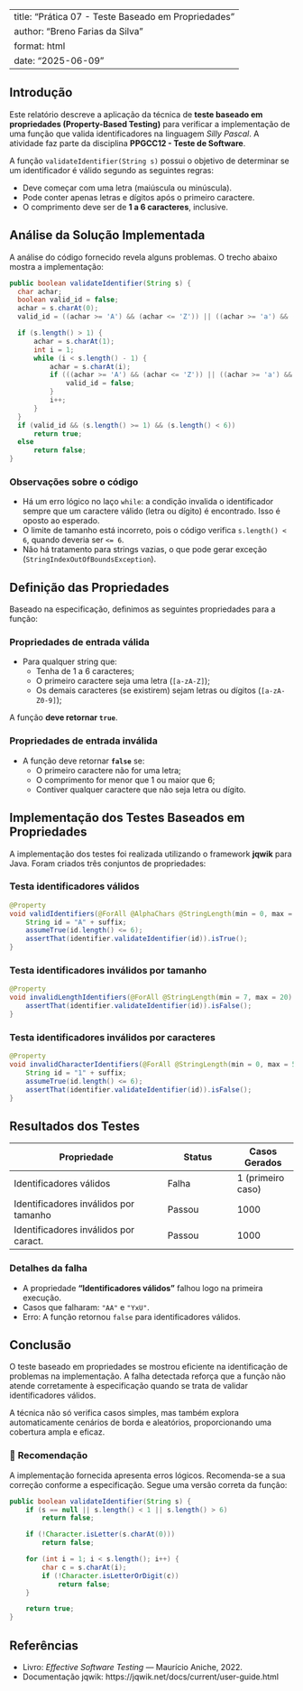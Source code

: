 
---
title: "Prática 07 - Teste Baseado em Propriedades"
author: "Breno Farias da Silva"
format: html
date: "2025-06-09"
---

## Introdução

Este relatório descreve a aplicação da técnica de **teste baseado em propriedades (Property-Based Testing)** para verificar a implementação de uma função que valida identificadores na linguagem *Silly Pascal*. A atividade faz parte da disciplina **PPGCC12 - Teste de Software**.

A função `validateIdentifier(String s)` possui o objetivo de determinar se um identificador é válido segundo as seguintes regras:

- Deve começar com uma letra (maiúscula ou minúscula).
- Pode conter apenas letras e dígitos após o primeiro caractere.
- O comprimento deve ser de **1 a 6 caracteres**, inclusive.

## Análise da Solução Implementada

A análise do código fornecido revela alguns problemas. O trecho abaixo mostra a implementação:

```java
public boolean validateIdentifier(String s) {
  char achar;
  boolean valid_id = false;
  achar = s.charAt(0);
  valid_id = ((achar >= 'A') && (achar <= 'Z')) || ((achar >= 'a') && (achar <= 'z'));

  if (s.length() > 1) {
      achar = s.charAt(1);
      int i = 1;
      while (i < s.length() - 1) {
          achar = s.charAt(i);
          if (((achar >= 'A') && (achar <= 'Z')) || ((achar >= 'a') && (achar <= 'z')) || ((achar >= '0') && (achar <= '9'))) {
              valid_id = false;
          }
          i++;
      }
  }
  if (valid_id && (s.length() >= 1) && (s.length() < 6))
      return true;
  else
      return false;
}
```

### **Observações sobre o código**
- Há um erro lógico no laço `while`: a condição invalida o identificador sempre que um caractere válido (letra ou dígito) é encontrado. Isso é oposto ao esperado.
- O limite de tamanho está incorreto, pois o código verifica `s.length() < 6`, quando deveria ser `<= 6`.
- Não há tratamento para strings vazias, o que pode gerar exceção (`StringIndexOutOfBoundsException`).

## Definição das Propriedades

Baseado na especificação, definimos as seguintes propriedades para a função:

### **Propriedades de entrada válida**
- Para qualquer string que:
  - Tenha de 1 a 6 caracteres;
  - O primeiro caractere seja uma letra (`[a-zA-Z]`);
  - Os demais caracteres (se existirem) sejam letras ou dígitos (`[a-zA-Z0-9]`);
  
A função **deve retornar `true`**.

### **Propriedades de entrada inválida**
- A função deve retornar **`false`** se:
  - O primeiro caractere não for uma letra;
  - O comprimento for menor que 1 ou maior que 6;
  - Contiver qualquer caractere que não seja letra ou dígito.

## Implementação dos Testes Baseados em Propriedades

A implementação dos testes foi realizada utilizando o framework **jqwik** para Java. Foram criados três conjuntos de propriedades:

### **Testa identificadores válidos**

```java
@Property
void validIdentifiers(@ForAll @AlphaChars @StringLength(min = 0, max = 5) String suffix) {
    String id = "A" + suffix;
    assumeTrue(id.length() <= 6);
    assertThat(identifier.validateIdentifier(id)).isTrue();
}
```

### **Testa identificadores inválidos por tamanho**

```java
@Property
void invalidLengthIdentifiers(@ForAll @StringLength(min = 7, max = 20) String id) {
    assertThat(identifier.validateIdentifier(id)).isFalse();
}
```

### **Testa identificadores inválidos por caracteres**

```java
@Property
void invalidCharacterIdentifiers(@ForAll @StringLength(min = 0, max = 5) String suffix) {
    String id = "1" + suffix;
    assumeTrue(id.length() <= 6);
    assertThat(identifier.validateIdentifier(id)).isFalse();
}
```

## Resultados dos Testes

| Propriedade                          | Status           | Casos Gerados |
|---------------------------------------|------------------|----------------|
| Identificadores válidos               | Falha            | 1 (primeiro caso) |
| Identificadores inválidos por tamanho | Passou           | 1000           |
| Identificadores inválidos por caract. | Passou           | 1000           |

### **Detalhes da falha**
- A propriedade **"Identificadores válidos"** falhou logo na primeira execução.
- Casos que falharam: `"AA"` e `"YxU"`.
- Erro: A função retornou `false` para identificadores válidos.

## Conclusão

O teste baseado em propriedades se mostrou eficiente na identificação de problemas na implementação. A falha detectada reforça que a função não atende corretamente à especificação quando se trata de validar identificadores válidos.

A técnica não só verifica casos simples, mas também explora automaticamente cenários de borda e aleatórios, proporcionando uma cobertura ampla e eficaz.

### 🔧 **Recomendação**
A implementação fornecida apresenta erros lógicos. Recomenda-se a sua correção conforme a especificação. Segue uma versão correta da função:

```java
public boolean validateIdentifier(String s) {
    if (s == null || s.length() < 1 || s.length() > 6)
        return false;

    if (!Character.isLetter(s.charAt(0)))
        return false;

    for (int i = 1; i < s.length(); i++) {
        char c = s.charAt(i);
        if (!Character.isLetterOrDigit(c))
            return false;
    }

    return true;
}
```

## Referências

- Livro: *Effective Software Testing* — Maurício Aniche, 2022.
- Documentação jqwik: https://jqwik.net/docs/current/user-guide.html
